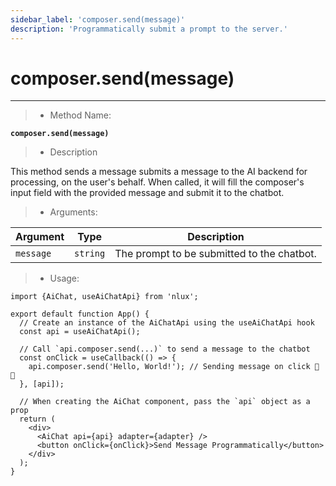 ```yaml
---
sidebar_label: 'composer.send(message)'
description: 'Programmatically submit a prompt to the server.'
---
```


# composer.send(message)

---

> * Method Name:

**`composer.send(message)`**

> * Description

This method sends a message submits a message to the AI backend for processing, on the user's behalf.
When called, it will fill the composer's input field with the provided message and submit it to the chatbot.

> * Arguments:

| Argument | Type | Description |
| -------- | ---- | ----------- |
| `message` | `string` | The prompt to be submitted to the chatbot. |

> * Usage:

```tsx
import {AiChat, useAiChatApi} from 'nlux';

export default function App() {
  // Create an instance of the AiChatApi using the useAiChatApi hook
  const api = useAiChatApi();

  // Call `api.composer.send(...)` to send a message to the chatbot
  const onClick = useCallback(() => {
    api.composer.send('Hello, World!'); // Sending message on click 🚀 🙌
  }, [api]);

  // When creating the AiChat component, pass the `api` object as a prop
  return (
    <div>
      <AiChat api={api} adapter={adapter} />
      <button onClick={onClick}>Send Message Programmatically</button>
    </div>
  );
}
```
